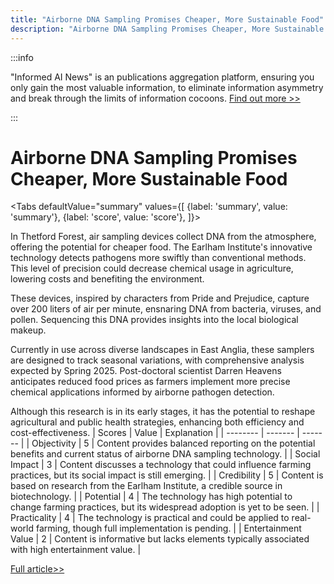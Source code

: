 ```yaml
---
title: "Airborne DNA Sampling Promises Cheaper, More Sustainable Food"
description: "Airborne DNA Sampling Promises Cheaper, More Sustainable Food"
---
```



:::info

"Informed AI News" is an publications aggregation platform, ensuring you only gain the most valuable information, to eliminate information asymmetry and break through the limits of information cocoons.  [Find out more >>](/)

:::

# Airborne DNA Sampling Promises Cheaper, More Sustainable Food


<Tabs
	defaultValue="summary"
	values={[
	{label: 'summary', value: 'summary'},
	{label: 'score', value: 'score'},
]}>
<TabItem value="summary">


In Thetford Forest, air sampling devices collect DNA from the atmosphere, offering the potential for cheaper food. The Earlham Institute's innovative technology detects pathogens more swiftly than conventional methods. This level of precision could decrease chemical usage in agriculture, lowering costs and benefiting the environment.

These devices, inspired by characters from Pride and Prejudice, capture over 200 liters of air per minute, ensnaring DNA from bacteria, viruses, and pollen. Sequencing this DNA provides insights into the local biological makeup.

Currently in use across diverse landscapes in East Anglia, these samplers are designed to track seasonal variations, with comprehensive analysis expected by Spring 2025. Post-doctoral scientist Darren Heavens anticipates reduced food prices as farmers implement more precise chemical applications informed by airborne pathogen detection.

Although this research is in its early stages, it has the potential to reshape agricultural and public health strategies, enhancing both efficiency and cost-effectiveness.
</TabItem>
<TabItem value="score">
	| Scores     | Value   | Explanation |
	| -------- | ------- | ------- |
	| Objectivity  | 5    | Content provides balanced reporting on the potential benefits and current status of airborne DNA sampling technology.    |
	| Social Impact | 3     | Content discusses a technology that could influence farming practices, but its social impact is still emerging.    |
	| Credibility    | 5    | Content is based on research from the Earlham Institute, a credible source in biotechnology.    |
	| Potential    | 4    | The technology has high potential to change farming practices, but its widespread adoption is yet to be seen.    |
	| Practicality    | 4    | The technology is practical and could be applied to real-world farming, though full implementation is pending.    |
	| Entertainment Value    | 2    | Content is informative but lacks elements typically associated with high entertainment value.    |
</TabItem>
</Tabs>

[Full article>>](https://www.bbc.com/news/articles/c99zn92g2qgo)
